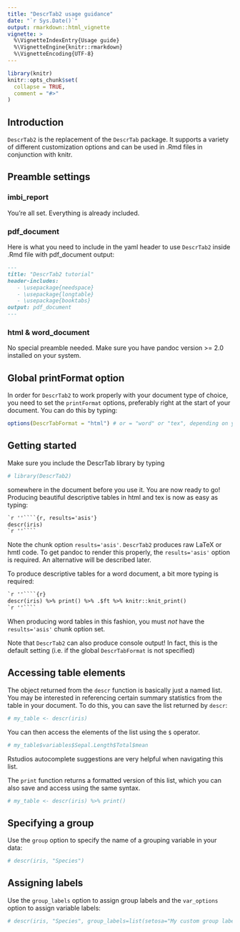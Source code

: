 ```yaml
---
title: "DescrTab2 usage guidance"
date: "`r Sys.Date()`"
output: rmarkdown::html_vignette
vignette: >
  %\VignetteIndexEntry{Usage guide}
  %\VignetteEngine{knitr::rmarkdown}
  %\VignetteEncoding{UTF-8}
---
```


```r
library(knitr)
knitr::opts_chunk$set(
  collapse = TRUE,
  comment = "#>"
)
```

## Introduction

`DescrTab2` is the replacement of the `DescrTab` package.
It supports a variety of different customization options and can be used
in .Rmd files in conjunction with knitr.

## Preamble settings

### imbi_report
You're all set. Everything is already included.

### pdf_document
Here is what you need to include in the yaml header to use `DescrTab2` inside .Rmd file with pdf_document output:

````markdown
---
title: "DescrTab2 tutorial"
header-includes:
   - \usepackage{needspace}
   - \usepackage{longtable}
   - \usepackage{booktabs}
output: pdf_document
---
````

### html & word_document
No special preamble needed. Make sure you have pandoc version >= 2.0 installed on your system.

## Global printFormat option
In order for `DescrTab2` to work properly with your document type of choice, you need to set the `printFormat` options, preferably right at the start of your document. You can do this by typing:

```r
options(DescrTabFormat = "html") # or = "word" or "tex", depending on your document type

```


## Getting started

Make sure you include the DescrTab library by typing 


```r
# library(DescrTab2)
```


somewhere in the document before you use it. You are now ready to go! Producing beautiful descriptive tables in html and tex is now as easy as typing:

````markdown
`r ''````{r, results='asis'}
descr(iris)
`r ''````
````

Note the chunk option `results='asis'`. `DescrTab2` produces raw LaTeX or hmtl code. To get pandoc to render this properly, the `results='asis'` option is required. An alternative will be described later.


To produce descriptive tables for a word document, a bit more typing is required:

````markdown
`r ''````{r}
descr(iris) %>% print() %>% .$ft %>% knitr::knit_print()
`r ''````
````

When producing word tables in this fashion, you must *not* have the `results='asis'` chunk option set.

Note that `DescrTab2` can also produce console output! In fact, this is the default setting (i.e. if the global `DescrTabFormat` is not specified)


## Accessing table elements

The object returned from the `descr` function is basically just a named list. You may be interested in referencing certain summary statistics from the table in your document. To do this, you can save the list returned by `descr`:

```r
# my_table <- descr(iris)
```

You can then access the elements of the list using the `$` operator.

```r
# my_table$variables$Sepal.Length$Total$mean
```

Rstudios autocomplete suggestions are very helpful when navigating this list.

The `print` function returns a formatted version of this list, which you can also save and access using the same syntax.

```r
# my_table <- descr(iris) %>% print()
```


## Specifying a group
Use the `group` option to specify the name of a grouping variable in your data:

```r
# descr(iris, "Species")
```

## Assigning labels
Use the `group_labels` option to assign group labels and the `var_options` option to assign variable labels:

```r
# descr(iris, "Species", group_labels=list(setosa="My custom group label"), var_options = list(Sepal.Length = list(label="My custom variable label")))
```



